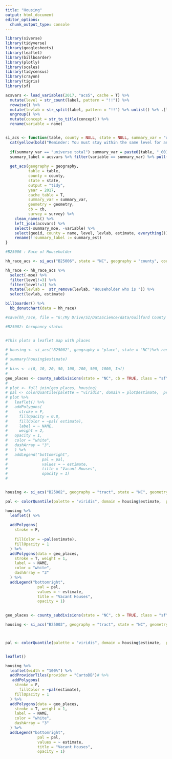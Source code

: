 ```yaml
---
title: "Housing"
output: html_document
editor_options: 
  chunk_output_type: console
---
```


```r

library(siverse)
library(tidyverse)
library(googlesheets)
library(leaflet)
library(billboarder)
library(plotly)
library(scales)
library(tidycensus)
library(crayon)
library(tigris)
library(sf)

```


```r

acsvars <- load_variables(2017, "acs5", cache = T) %>%
  mutate(level = str_count(label, pattern = "!!")) %>%
  rowwise() %>%
  mutate(levlab = str_split(label, pattern = "!!") %>% unlist() %>% .[level + 1]) %>%
  ungroup() %>%
  mutate(concept = str_to_title(concept)) %>%
  rename(variable = name)


si_acs <- function(table, county = NULL, state = NULL, summary_var = "universe total", geography = NULL, survey = "acs5", geometry = FALSE, cb = TRUE) {
  cat(yellow(bold("Reminder: You must stay within the same level for any summary to be valid!\n")))
  
  if(summary_var == "universe total") summary_var = paste0(table, "_001")
  summary_label = acsvars %>% filter(variable == summary_var) %>% pull(levlab)
  
  get_acs(geography = geography,
          table = table,
          county = county,
          state = state,
          output = "tidy",
          year = 2017,
          cache_table = T,
          summary_var = summary_var, 
          geometry = geometry, 
          cb = cb, 
          survey = survey) %>%
    clean_names() %>%
    left_join(acsvars) %>%
    select(-summary_moe, -variable) %>%
    select(geoid, county = name, level, levlab, estimate, everything()) %>%
    rename(!!summary_label := summary_est)
}


```



```r

#B25006 : Race of Householder

hh_race_acs <- si_acs("B25006", state = "NC", geography = "county", county = "Guilford County", survey = "acs1")

hh_race <- hh_race_acs %>% 
  select(-moe) %>% 
  filter(level!=3) %>% 
  filter(level!=1) %>% 
  mutate(levlab =  str_remove(levlab, "Householder who is ")) %>% 
  select(levlab, estimate)

billboarder() %>% 
  bb_donutchart(data = hh_race)

#save(hh_race, file = "G:/My Drive/SI/DataScience/data/Guilford County CIP/dashboard/hh_race.rda")


```


```r

#B25002: Occupancy status


#This plots a leaflet map with places

# housing <- si_acs("B25002", geography = "place", state = "NC")%>% rename(GEOID = geoid) %>% filter(levlab == "Vacant")
# 
# summary(housing$estimate)  
# 
# bins <- c(0, 10, 20, 50, 100, 200, 500, 1000, Inf)
# 
geo_places <- county_subdivisions(state = "NC", cb = TRUE, class = "sf")
# 
# plot <- full_join(geo_places, housing)
# pal <- colorQuantile(palette = "viridis", domain = plot$estimate,  probs = seq(0, 1, 0.1))
# plot %>%
#   leaflet() %>% 
#   addPolygons(
#     stroke = F, 
#     fillOpacity = 0.8,
#     fillColor = ~pal( estimate),
#     label = ~ NAME,
#     weight = 2,
#   opacity = 1,
#   color = "white",
#   dashArray = "3",
#   ) %>% 
#   addLegend("bottomright", 
#               pal = pal, 
#               values = ~ estimate,
#               title = "Vacant Houses",
#               opacity = 1)
#   


housing <- si_acs("B25002", geography = "tract", state = "NC", geometry = T)%>% rename(GEOID = geoid) %>% filter(levlab == "Vacant")

pal <- colorQuantile(palette = "viridis", domain = housing$estimate,  probs = seq(0, 1, 0.1))

housing %>% 
  leaflet() %>% 
 
  addPolygons(
    stroke = F,
   
    fillColor = ~pal(estimate), 
    fillOpacity = 1
  ) %>%  
  addPolygons(data = geo_places,
    stroke = T, weight = 1,
    label = ~ NAME, 
    color = "white", 
    dashArray = "3"
  ) %>% 
  addLegend("bottomright",
              pal = pal,
              values = ~ estimate,
              title = "Vacant Houses",
              opacity = 1)
  

```


```r


geo_places <- county_subdivisions(state = "NC", cb = TRUE, class = "sf", county = "Guilford County")

housing <- si_acs("B25002", geography = "tract", state = "NC", geometry = T, county = "Guilford County")%>% rename(GEOID = geoid) %>% filter(levlab == "Vacant")



pal <- colorQuantile(palette = "viridis", domain = housing$estimate,  probs = seq(0, 1, 0.1))


leaflet()

housing %>% 
  leaflet(width = "100%") %>% 
  addProviderTiles(provider = "CartoDB")# %>% 
   addPolygons(
    stroke = F,
      fillColor = ~pal(estimate), 
    fillOpacity = 1
  ) %>%
  addPolygons(data = geo_places,
    stroke = T, weight = 1,
    label = ~ NAME,
    color = "white",
    dashArray = "3"
  ) %>%
  addLegend("bottomright",
              pal = pal,
              values = ~ estimate,
              title = "Vacant Houses",
              opacity = 1)

```

